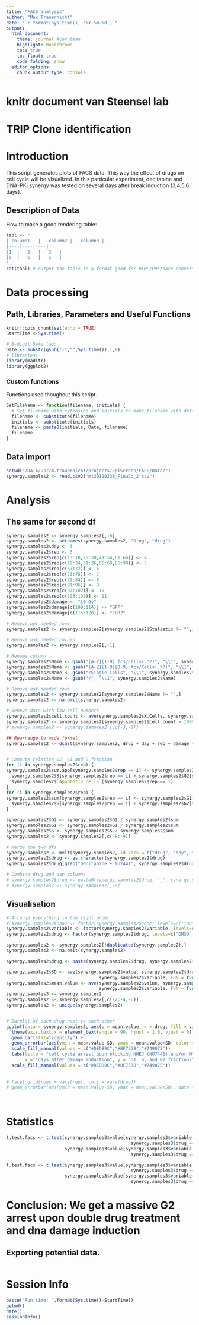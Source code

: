 ```yaml
---
title: "FACS analysis"
author: "Max Trauernicht"
date: "`r format(Sys.time(), '%Y-%m-%d')`"
output: 
  html_document:
    theme: journal #cerulean
    highlight: monochrome
    toc: true
    toc_float: true
    code_folding: show
  editor_options:
    chunk_output_type: console
---
```


# knitr document van Steensel lab

# TRIP Clone identification

# Introduction
This script generates plots of FACS data. This way the effect of drugs on cell cycle will be visualized.
In this particular experiment, decitabine and DNA-PKi synergy was tested on several days after break induction (3,4,5,6 days).


## Description of Data
How to make a good rendering table: 
```r
tabl <- "
| column1	|	column2	|	column3	|	
|----|----|----|
|1	|	2	|	3	|	
|a	|	b	|	c	|	
"
cat(tabl) # output the table in a format good for HTML/PDF/docx conversion
```

# Data processing
## Path, Libraries, Parameters and Useful Functions
```r
knitr::opts_chunk$set(echo = TRUE)
StartTime <-Sys.time()

# 8-digit Date tag:
Date <- substr(gsub("-","",Sys.time()),1,8) 
# libraries:
library(maditr)
library(ggplot2)
```

### Custom functions
Functions used thoughout this script.
```r
SetFileName <- function(filename, initials) {
  # Set filename with extension and initials to make filename with date integrated.
  filename <- substitute(filename)
  initials <- substitute(initials)
  filename <- paste0(initials, Date, filename)
  filename
}
```


## Data import
```r
setwd("/DATA/usr/m.trauernicht/projects/EpiScreen/FACS/Data/")
synergy.samples2 <- read.csv2("mt20190228_FlowJo_2.csv")
```

# Analysis

## The same for second df
```r
synergy.samples2 <- synergy.samples2[,-6]
synergy.samples2 <- setnames(synergy.samples2, "Drug", "drug")
synergy.samples2$day <- 3
synergy.samples2$rep <- 3
synergy.samples2$rep[c(13:18,25:30,49:54,61:66)] <- 4
synergy.samples2$rep[c(19:24,31:36,55:60,85:90)] <- 5
synergy.samples2$rep[c(67:72)] <- 6
synergy.samples2$rep[c(73:78)] <- 7
synergy.samples2$rep[c(79:84)] <- 8
synergy.samples2$rep[c(91:96)] <- 9
synergy.samples2$rep[c(97:102)] <- 10
synergy.samples2$rep[c(103:108)] <- 11
synergy.samples2$damage <- "10 Gy"
synergy.samples2$damage[c(109:114)] <- "GFP"
synergy.samples2$damage[c(115:120)] <- "LBR2"

# Remove not needed rows
synergy.samples2 <- synergy.samples2[synergy.samples2$Statistic != "",]

# Remove not needed column
synergy.samples2 <- synergy.samples2[,-1]

# Rename column
synergy.samples2$Name <- gsub("[A-Z][1-9].fcs/Cells(.*?)", "\\1", synergy.samples2$Name)
synergy.samples2$Name <- gsub("[A-Z][1-9][0-9].fcs/Cells(.*?)", "\\1", synergy.samples2$Name)
synergy.samples2$Name <- gsub("/Single Cells", "\\1", synergy.samples2$Name)
synergy.samples2$Name <- gsub("/", "\\1", synergy.samples2$Name)

# Remove not needed rows
synergy.samples2 <- synergy.samples2[synergy.samples2$Name != "",]
synergy.samples2 <- na.omit(synergy.samples2)

# Remove data with low cell numbers 
synergy.samples2$cell.count <- ave(synergy.samples2$X.Cells, synergy.samples2$drug, synergy.samples2$day, synergy.samples2$rep, FUN = function(x) sum(x))
synergy.samples2 <- synergy.samples2[synergy.samples2$cell.count > 1000,]
# synergy.samples2 <- synergy.samples2 [,c(-3,-8)]

## Rearrange to wide format
synergy.samples2 <- dcast(synergy.samples2, drug + day + rep + damage ~ Name, value.var = "Statistic", fun.aggregate = mean)


# Compute relative G2, G1 and S fraction
for (i in synergy.samples2$rep) {
synergy.samples2$sum.apo[synergy.samples2$rep == i] <- synergy.samples2$G1[synergy.samples2$rep == i] + 
  synergy.samples2$S[synergy.samples2$rep == i] + synergy.samples2$G2[synergy.samples2$rep == i] + 
  synergy.samples2$`Apoptotic cells`[synergy.samples2$rep == i]
}
for (i in synergy.samples2$rep) {
synergy.samples2$sum[synergy.samples2$rep == i] <- synergy.samples2$G1[synergy.samples2$rep == i] + 
  synergy.samples2$S[synergy.samples2$rep == i] + synergy.samples2$G2[synergy.samples2$rep == i] 
}

synergy.samples2$G2 <- synergy.samples2$G2 / synergy.samples2$sum
synergy.samples2$G1 <- synergy.samples2$G1 / synergy.samples2$sum
synergy.samples2$S <- synergy.samples2$S / synergy.samples2$sum
synergy.samples2 <- synergy.samples2[,c(-8:-9)]

# Merge the two dfs
synergy.samples2 <- melt(synergy.samples2, id.vars = c("drug", "day", "rep", "damage"))
synergy.samples2$drug <- as.character(synergy.samples2$drug)
synergy.samples2$drug[grep("Decitabine + NU7441", synergy.samples2$drug)] <- "NU7441 + Decitabine"

# Combine drug and day columns
# synergy.samples2$drug <- paste0(synergy.samples2$drug, "_", synergy.samples2$day)
# synergy.samples2 <- synergy.samples2[,-2]
```


## Visualisation
```r
# Arrange everything in the right order
# synergy.samples2$conc <- factor(synergy.samples2$conc, levels=c("100nm", "1um", "10um"))
synergy.samples2$variable <- factor(synergy.samples2$variable, levels=c("G2", "S","G1"))
synergy.samples2$drug <- factor(synergy.samples2$drug, levels=c("DMSO", "NU7441", "Decitabine", "Decitabine + NU7441", "NU7441_GFP", "NU7441_LBR2"))

synergy.samples2 <- synergy.samples2[!duplicated(synergy.samples2),]
synergy.samples2 <- na.omit(synergy.samples2)

synergy.samples2$drug <- paste(synergy.samples2$drug, synergy.samples2$damage)

synergy.samples2$SD <- ave(synergy.samples2$value, synergy.samples2$drug, 
                                   synergy.samples2$variable, FUN = function(x) sd(x))
synergy.samples2$mean.value <- ave(synergy.samples2$value, synergy.samples2$drug, 
                                   synergy.samples2$variable, FUN = function(x) mean(x))
synergy.samples3 <- synergy.samples2
synergy.samples2 <- synergy.samples2[,c(-2:-4,-6)]
synergy.samples2 <- unique(synergy.samples2)


# Barplot of each drug next to each other
ggplot(data = synergy.samples2, aes(y = mean.value, x = drug, fill = variable)) +
  theme(axis.text.x = element_text(angle = 90, hjust = 1.0, vjust = 0)) +
  geom_bar(stat="identity") +
  geom_errorbar(aes(ymin = mean.value-SD, ymax = mean.value+SD, color = variable), width = 0.2) +
  scale_fill_manual(values = c("#DED89C","#BF7538","#749075"))
  labs(title = "cell cycle arrest upon blocking NHEJ (NU7441) and/or MMEJ (Decitabine)", 
       x = "days after damage induction", y = "G1, S, and G2 fractions") + 
  scale_fill_manual(values = c("#DED89C","#BF7538","#749075"))
  
  
# facet_grid(rows = vars(rep), cols = vars(drug))
# geom_errorbar(aes(ymin = mean.value-SD, ymax = mean.value+SD), data = synergy.samples2, width = 0.2)

  
```

# Statistics
```r
t.test.facs <- t.test(synergy.samples3$value[synergy.samples3$variable == "G2" & 
                                               synergy.samples3$drug == "DMSO 10 Gy"],
                      synergy.samples3$value[synergy.samples3$variable == "G2" & 
                                               synergy.samples3$drug == "Decitabine + NU7441 10 Gy"])

t.test.facs <- t.test(synergy.samples3$value[synergy.samples3$variable == "G2" & 
                                               synergy.samples3$drug == "DMSO 10 Gy"],
                      synergy.samples3$value[synergy.samples3$variable == "G2" & 
                                               synergy.samples3$drug == "NU7441 10 Gy"])
```

# Conclusion: We get a massive G2 arrest upon double drug treatment and dna damage induction


## Exporting potential data. 
```r
```

# Session Info
```r
paste("Run time: ",format(Sys.time()-StartTime))
getwd()
date()
sessionInfo()
```

